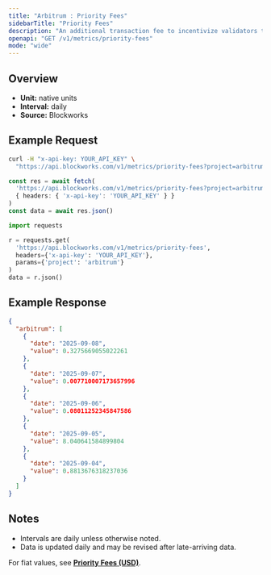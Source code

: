```yaml
---
title: "Arbitrum : Priority Fees"
sidebarTitle: "Priority Fees"
description: "An additional transaction fee to incentivize validators to prioritize and execute transactions."
openapi: "GET /v1/metrics/priority-fees"
mode: "wide"
---
```


## Overview

- **Unit:** native units
- **Interval:** daily
- **Source:** Blockworks

## Example Request

<CodeGroup>

```bash cURL
curl -H "x-api-key: YOUR_API_KEY" \
  "https://api.blockworks.com/v1/metrics/priority-fees?project=arbitrum"
```

```typescript TypeScript
const res = await fetch(
  'https://api.blockworks.com/v1/metrics/priority-fees?project=arbitrum',
  { headers: { 'x-api-key': 'YOUR_API_KEY' } }
)
const data = await res.json()
```

```python Python
import requests

r = requests.get(
  'https://api.blockworks.com/v1/metrics/priority-fees',
  headers={'x-api-key': 'YOUR_API_KEY'},
  params={'project': 'arbitrum'}
)
data = r.json()
```

</CodeGroup>

## Example Response

```json
{
  "arbitrum": [
    {
      "date": "2025-09-08",
      "value": 0.3275669055022261
    },
    {
      "date": "2025-09-07",
      "value": 0.007710007173657996
    },
    {
      "date": "2025-09-06",
      "value": 0.08011252345847586
    },
    {
      "date": "2025-09-05",
      "value": 8.040641584899804
    },
    {
      "date": "2025-09-04",
      "value": 0.8813676318237036
    }
  ]
}
```

## Notes
- Intervals are daily unless otherwise noted.
- Data is updated daily and may be revised after late-arriving data.


<Note>For fiat values, see **[Priority Fees (USD)](./priority-fees-usd)**.</Note>